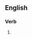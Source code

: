 ==English==

===Verb===
{{head|en|present participle}}

# {{present participle of|alibi|lang=en|nocat=1}}